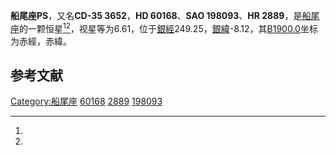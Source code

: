 {{Starbox begin
| name = 船尾座PS
}}
{{Starbox observe
| epoch = [[J2000.0|J2000.0]]
| constell = [[船尾座|船尾座]]<ref name=SIMBAD>{{cite web
 | url=http://simbad.u-strasbg.fr/simbad/sim-id?Ident=HR+2889
 | title =Pulsating variable Star
 | publisher=Centre de Données astronomiques de Strasbourg
 | work=SIMBAD
 | accessdate=2012-07-13}}</ref><ref name=DATA>{{cite web
 | url=http://vizier.u-strasbg.fr/viz-bin/VizieR-5?-out.add=.&-source=5050&-corr=PK=HR&-out.max=9999&HR=2889
 | title =VizieR Detailed Page
 | accessdate=2012-07-13}}</ref>
| 星官 = 
| ra = {{RA|7|31|42.8}}<ref name=SIMBAD /><ref name=DATA />
| dec = {{DEC|-35|53|16}}<ref name=SIMBAD /><ref name=DATA />
| appmag_v = 6.61<ref name=SIMBAD /><ref name=DATA />
}}
{{Starbox character
| class = A0V<ref name=SIMBAD /><ref name=DATA />
| b-v = -0.08<ref name=SIMBAD /><ref name=DATA />
| u-b = -0.36<ref name=SIMBAD /><ref name=DATA />
| r-i = <ref name=SIMBAD /><ref name=DATA />
| variable = 
}}
{{Starbox astrometry
| radial_v = -0.36
| prop_mo_ra = -2
| parallax = 
| p_error = 
}}
{{Starbox catalog
| names =CD-35 3652，[[SAO星表|SAO]] 198093，[[HD星表|HD]] 60168，[[HR星表|HR]] 2889}}
{{Starbox reference |Simbad=HR+2889}}
{{Starbox end}}

'''船尾座PS'''，又名'''CD-35 3652'''，'''HD 60168'''、'''SAO 198093'''、'''HR 2889'''，是[[船尾座|船尾座]]的一颗恒星<ref name=SIMBAD /><ref name=DATA />，视星等为6.61，位于[[銀道座標系|銀經]]249.25，[[銀道座標系|銀緯]]-8.12，其[[B1900.0|B1900.0]]坐标为赤經{{RA|7|28|4.4}}，赤緯{{DEC|-35|-8.12|30}}。

== 参考文献 ==
{{reflist}}

{{star-stub}}

{{船尾座恒星}}
[[Category:船尾座|Category:船尾座]]
[[Category:HD和HDE天體|60168]]
[[Category:HR天體|2889]]
[[Category:SAO天體|198093]]